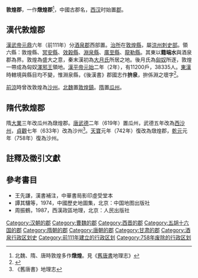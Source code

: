 '''敦煌郡'''，一作'''燉煌郡'''<ref>北魏、隋、唐時敦煌多作'''燉煌'''。見《[[舊唐書|舊唐書]]地理志》</ref>，中國古郡名，[[西汉|西汉]]时始置[[郡|郡]]。

==漢代敦煌郡==
[[漢武帝|漢武帝]][[元鼎|元鼎]]六年（前111年）分[[酒泉郡|酒泉郡]]西部置。[[治所|治所]]在[[敦煌縣|敦煌縣]]，屬[[涼州刺史部|涼州刺史部]]。領六縣：敦煌縣、[[冥安縣|冥安縣]]、[[效穀縣|效穀縣]]、[[淵泉縣|淵泉縣]]、[[廣至縣|廣至縣]]、[[龍勒縣|龍勒縣]]。其東以'''籍端水'''與酒泉郡為界。敦煌為盛大之意，秦末漢初為[[大月氏|大月氏]]所居之地。後月氏為[[匈奴|匈奴]]所逐，敦煌一帶成為匈奴[[渾邪王|渾邪王]]領地。[[漢平帝|漢平帝]][[元始_(西汉)|元始]]二年（2年），有11200戶，38335人。[[東漢|東漢]]時轄境與縣目均不變，惟淵泉縣，《後漢書》郡國志作'''拚泉'''，拚係淵之壞字<ref>{{cite book |author1=李慈銘 |title=《越縵堂讀史札記·後漢書札記卷七》}}</ref>。

[[前涼|前涼]]時曾改敦煌為[[沙州|沙州]]。[[北魏|北魏]]置[[敦煌鎮|敦煌鎮]]。[[隋朝|隋]]置[[瓜州_(古代)|瓜州]]。

==隋代敦煌郡==
隋[[大业_(年号)|大業]]三年改瓜州為燉煌郡。[[唐朝|唐]][[武德|武德]]二年（619年）置瓜州，武德五年改為[[西沙州|西沙州]]，[[貞觀_(唐朝)|貞觀]]七年（633年）改為沙州<ref>《舊唐書》地理志</ref>。[[天宝_(唐朝)|天寶]]元年（742年）復改為燉煌郡，[[乾元_(唐朝)|乾元]]元年（758年）復為沙州。

==註釋及徵引文獻==

{{reflist|1}}

==參考書目==

*王先謙，漢書補注，中華書局影印虛受堂本
*譚其驤等，1974，中國歷史地圖集，北京：中国地图出版社
*周振鶴，1987，西漢政區地理，北京：人民出版社

{{西汉行政区划|nocat}}
{{東漢行政區劃|nocat}}

[[Category:汉朝的郡|Category:汉朝的郡]]
[[Category:曹魏的郡|Category:曹魏的郡]]
[[Category:西晋的郡|Category:西晋的郡]]
[[Category:五胡十六国的郡|Category:五胡十六国的郡]]
[[Category:隋朝的郡|Category:隋朝的郡]]
[[Category:唐朝的郡|Category:唐朝的郡]]
[[Category:甘肃的郡|Category:甘肃的郡]]
[[Category:酒泉行政区划史|Category:酒泉行政区划史]]
[[Category:前111年建立的行政区划|Category:前111年建立的行政区划]]
[[Category:758年废除的行政区划|Category:758年废除的行政区划]]